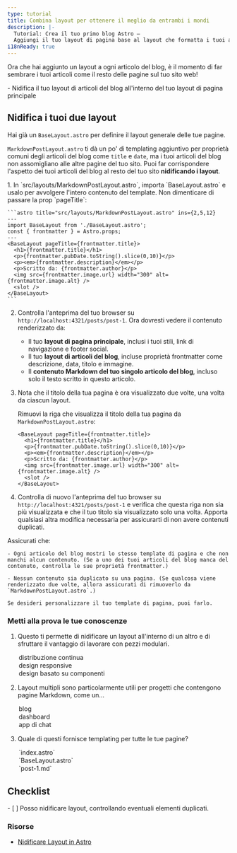 ```yaml
---
type: tutorial
title: Combina layout per ottenere il meglio da entrambi i mondi
description: |-
  Tutorial: Crea il tuo primo blog Astro —
  Aggiungi il tuo layout di pagina base al layout che formatta i tuoi articoli del blog
i18nReady: true
---
```


Ora che hai aggiunto un layout a ogni articolo del blog, è il momento di far sembrare i tuoi articoli come il resto delle pagine sul tuo sito web!

<PreCheck>
  - Nidifica il tuo layout di articoli del blog all'interno del tuo layout di pagina principale
</PreCheck>

## Nidifica i tuoi due layout

Hai già un `BaseLayout.astro` per definire il layout generale delle tue pagine.

`MarkdownPostLayout.astro` ti dà un po' di templating aggiuntivo per proprietà comuni degli articoli del blog come `title` e `date`, ma i tuoi articoli del blog non assomigliano alle altre pagine del tuo sito. Puoi far corrispondere l'aspetto dei tuoi articoli del blog al resto del tuo sito **nidificando i layout**.

<Steps>
1. In `src/layouts/MarkdownPostLayout.astro`, importa `BaseLayout.astro` e usalo per avvolgere l'intero contenuto del template. Non dimenticare di passare la prop `pageTitle`:

    ```astro title="src/layouts/MarkdownPostLayout.astro" ins={2,5,12}
    ---
    import BaseLayout from './BaseLayout.astro';
    const { frontmatter } = Astro.props;
    ---
    <BaseLayout pageTitle={frontmatter.title}>
      <h1>{frontmatter.title}</h1>
      <p>{frontmatter.pubDate.toString().slice(0,10)}</p>
      <p><em>{frontmatter.description}</em></p>
      <p>Scritto da: {frontmatter.author}</p>
      <img src={frontmatter.image.url} width="300" alt={frontmatter.image.alt} />
      <slot />
    </BaseLayout>
    ```

2. Controlla l'anteprima del tuo browser su `http://localhost:4321/posts/post-1`. Ora dovresti vedere il contenuto renderizzato da:

    - Il tuo **layout di pagina principale**, inclusi i tuoi stili, link di navigazione e footer social.
    - Il tuo **layout di articoli del blog**, incluse proprietà frontmatter come descrizione, data, titolo e immagine.
    - Il **contenuto Markdown del tuo singolo articolo del blog**, incluso solo il testo scritto in questo articolo.

3. Nota che il titolo della tua pagina è ora visualizzato due volte, una volta da ciascun layout.

    Rimuovi la riga che visualizza il titolo della tua pagina da `MarkdownPostLayout.astro`:

    ```astro title="src/layouts/MarkdownPostLayout.astro" del={2}
    <BaseLayout pageTitle={frontmatter.title}>
      <h1>{frontmatter.title}</h1>
      <p>{frontmatter.pubDate.toString().slice(0,10)}</p>
      <p><em>{frontmatter.description}</em></p>
      <p>Scritto da: {frontmatter.author}</p>
      <img src={frontmatter.image.url} width="300" alt={frontmatter.image.alt} />
      <slot />
    </BaseLayout>
    ```

4. Controlla di nuovo l'anteprima del tuo browser su `http://localhost:4321/posts/post-1` e verifica che questa riga non sia più visualizzata e che il tuo titolo sia visualizzato solo una volta. Apporta qualsiasi altra modifica necessaria per assicurarti di non avere contenuti duplicati.
</Steps>


  Assicurati che:

    - Ogni articolo del blog mostri lo stesso template di pagina e che non manchi alcun contenuto. (Se a uno dei tuoi articoli del blog manca del contenuto, controlla le sue proprietà frontmatter.)

    - Nessun contenuto sia duplicato su una pagina. (Se qualcosa viene renderizzato due volte, allora assicurati di rimuoverlo da `MarkdownPostLayout.astro`.)

    Se desideri personalizzare il tuo template di pagina, puoi farlo.



<Box icon="question-mark">

### Metti alla prova le tue conoscenze

1. Questo ti permette di nidificare un layout all'interno di un altro e di sfruttare il vantaggio di lavorare con pezzi modulari.

    <MultipleChoice>
      <Option>
        distribuzione continua
      </Option>
      <Option>
        design responsive
      </Option>
      <Option isCorrect>
        design basato su componenti
      </Option>
    </MultipleChoice>

2. Layout multipli sono particolarmente utili per progetti che contengono pagine Markdown, come un...

    <MultipleChoice>
      <Option isCorrect>
        blog
      </Option>
      <Option>
        dashboard
      </Option>
      <Option>
        app di chat
      </Option>
    </MultipleChoice>

3. Quale di questi fornisce templating per tutte le tue pagine?

    <MultipleChoice>
      <Option>
        `index.astro`
      </Option>
      <Option isCorrect>
        `BaseLayout.astro`
      </Option>
      <Option>
        `post-1.md`
      </Option>
    </MultipleChoice>
</Box>

<Box icon="check-list">

## Checklist

<Checklist>
- [ ] Posso nidificare layout, controllando eventuali elementi duplicati.
</Checklist>
</Box>

### Risorse

- [Nidificare Layout in Astro](/it/basics/layouts/#inserire-layour-uno-nellaltro)
